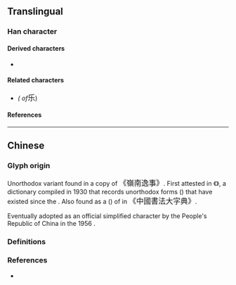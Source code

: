 {{also|樂}}
{{character info/new}}
==Translingual==
{{stroke order|strokes=5}}
{{Han simplified forms|樂|楽|乐}}

===Han character===
{{Han char|rn=4|rad=丿|as=04|sn=5|four=72904|canj=HVD|ids=⿻⿱丿𠃊小}}

====Derived characters====
* {{l|mul|[[𪠸]], [[㧰]], [[泺]], [[栎]], [[烁]], [[𬍛]], [[轹]], [[䀥]], [[砾]], [[铄]], [[跞]], [[𬼏]], [[𬏤]]}}

====Related characters====
* {{l|mul|[[樂]]}} ''({{w|Traditional Chinese|Traditional form}} of ''<big>乐</big>)

====References====
{{Han ref|kx=0082.131|hdz=10037.050|uh=4E50}}

----

==Chinese==

===Glyph origin===

Unorthodox variant {{Han simp|樂|nocap=y}} found in a {{w|Movable type#Metal movable type in China|moveable type}} copy of <big>《嶺南逸事》</big>. First attested in 《{{w2|zh|宋元以來俗字譜}}》, a {{w|Variant Chinese character|variant forms}} dictionary compiled in 1930 that records unorthodox forms ({{l|zh|俗字}}) that have existed since the {{w|Song dynasty}}. Also found as a {{w|Cursive script (East Asia)|cursive form}} ({{w2|zh|草書}}) of {{l|zh|樂}} in <big>《中國書法大字典》</big>.

Eventually adopted as an official simplified character by the People's Republic of China in the 1956 {{w|Chinese Character Simplification Scheme}}. <!-- Refer https://zh.wikisource.org/wiki/漢字簡化方案 -->

===Definitions===
{{zh-see|樂|sv}}

===References===
* {{R:twedu|A02016-002}}